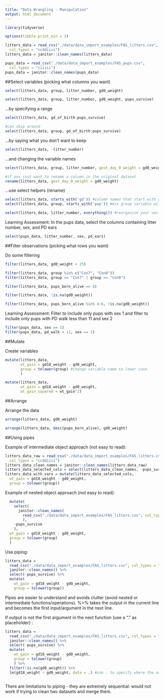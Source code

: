 ```yaml
---
title: "Data Wrangling - Manipulation"
output: html_document
---
```


```r

library(tidyverse)

options(tibble.print_min = 3)

litters_data = read_csv("./data/data_import_examples/FAS_litters.csv",
  col_types = "ccddiiii")
litters_data = janitor::clean_names(litters_data)

pups_data = read_csv("./data/data_import_examples/FAS_pups.csv",
  col_types = "ciiiii")
pups_data = janitor::clean_names(pups_data)

```

##Select variables (picking what columns you want)

```r
select(litters_data, group, litter_number, gd0_weight)

select(litters_data, group, litter_number, gd0_weight, pups_survive)


```

...by specifying a range

```r
select(litters_data, gd_of_birth:pups_survive)

#can skip around
select(litters_data, group, gd_of_birth:pups_survive)

```

...by saying what you don't want to keep

```r
select(litters_data, -litter_number)
```

...and changing the variable names

```r
select(litters_data, group, litter_number, gest_day_0_weight = gd0_weight)

#if you just want to rename a column in the original dataset
rename(litters_data, gest_day_0_weight = gd0_weight)
```

...use select helpers (rename)

```r
select(litters_data, starts_with('gd')) #column names that start with gd
select(litters_data, group, starts_with('pup')) #mix group variable with variables that start with gd

select(litters_data, litter_number, everything()) #reorganize your variables
```

Learning Assessment: In the pups data, select the columns containing litter number, sex, and PD ears

```r
select(pups_data, litter_number, sex, pd_ears)
```


##Filter observations (picking what rows you want)

Do some filtering
```r
filter(litters_data, gd0_weight < 25)

filter(litters_data, group %in% c("Con7", "Con8"))
filter(litters_data, group == "Con7" | group == "Con8")

filter(litters_data, pups_born_alive == 8)

filter(litters_data, !is.na(gd0_weight))

filter(litters_data, pups_born_alive %in% 4:6, !is.na(gd0_weight))
```

Learning Assessment: Filter to include only pups with sex 1 and filter to include only pups with PD walk less than 11 and sex 2
```r
filter(pups_data, sex == 1)
filter(pups_data, pd_walk < 11, sex == 2)
```


##Mutate

Create variables

```r
mutate(litters_data,
       wt_gain = gd18_weight - gd0_weight,
       group = tolower(group) #change variable name to lower case
       )

mutate(litters_data,
       wt_gain = gd18_weight - gd0_weight,
       wt_gain_squared = wt_gain^2)


```


##Arrange

Arrange the data

```r
arrange(litters_data, gd0_weight)

arrange(litters_data, desc(pups_born_alive), gd0_weight)

```


##Using pipes

Example of intermediate object approach (not easy to read):

```r
litters_data_raw = read_csv("./data/data_import_examples/FAS_litters.csv",
  col_types = "ccddiiii")
litters_data_clean_names = janitor::clean_names(litters_data_raw)
litters_data_selected_cols = select(litters_data_clean_names, -pups_survive)
litters_data_with_vars = mutate(litters_data_selected_cols, 
  wt_gain = gd18_weight - gd0_weight,
  group = tolower(group))
```

Example of nested object approach (not easy to read):

```r
  mutate(
    select(
      janitor::clean_names(
        read_csv("./data/data_import_examples/FAS_litters.csv", col_types = "ccddiiii")
        ), 
    -pups_survive
    ),
  wt_gain = gd18_weight - gd0_weight,
  group = tolower(group)
  )
```

Use piping:

```r
litters_data = 
  read_csv("./data/data_import_examples/FAS_litters.csv", col_types = "ccddiiii") %>%
  janitor::clean_names() %>%
  select(-pups_survive) %>%
  mutate(
    wt_gain = gd18_weight - gd0_weight,
    group = tolower(group))

```

Pipes are easier to understand and avoids clutter (avoid nested or intermediate functions/operations). %>% takes the output in the current line and becomes the first input/argument in the next line. 

If output is not the first argument in the next function (use a "." as placeholder) :

```r
litters_data = 
  read_csv("./data/data_import_examples/FAS_litters.csv", col_types = "ccddiiii") %>%
  janitor::clean_names() %>%
  select(-pups_survive) %>%
  mutate(
    wt_gain = gd18_weight - gd0_weight,
    group = tolower(group)
    ) %>%
  filter(!is.na(gd0_weight)) %>%
  lm(gd18_weight ~ gd0_weight, data = .) #use . to specify where the argument should go
 
```

There are limitations to piping - they are extremely sequential: would not work if trying to clean two datasets and merge them.